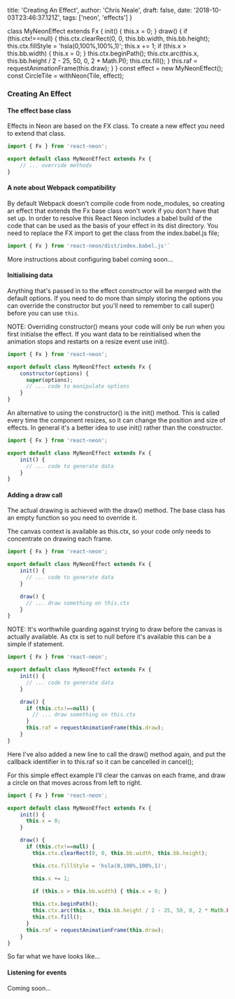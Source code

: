  title: 'Creating An Effect',
  author: 'Chris Neale',
  draft: false,
  date: '2018-10-03T23:46:37.121Z',
  tags: ['neon', 'effects']
}

class MyNeonEffect extends Fx {
    init() {
      this.x = 0;
    }
    draw() {
      if (this.ctx!==null) {
        this.ctx.clearRect(0, 0, this.bb.width, this.bb.height);
        this.ctx.fillStyle = 'hsla(0,100%,100%,1)';
        this.x += 1;
        if (this.x > this.bb.width) { this.x = 0; }
        this.ctx.beginPath();
        this.ctx.arc(this.x, this.bb.height / 2 - 25, 50, 0, 2 * Math.PI);
        this.ctx.fill();
      }
      this.raf = requestAnimationFrame(this.draw);
    }
}
const effect = new MyNeonEffect();
const CircleTile = withNeon(Tile, effect);


### Creating An Effect

#### The effect base class

Effects in Neon are based on the FX class. To create a new effect you need to extend that class.

```javascript
import { Fx } from 'react-neon';

export default class MyNeonEffect extends Fx {
    // ... override methods
}
```

#### A note about Webpack compatibility

By default Webpack doesn't compile code from node_modules, so creating an effect that extends the Fx base class won't work if you don't have that set up. In order to resolve this React Neon includes a babel build of the code that can be used as the basis of your effect in its dist directory. You need to replace the FX import to get the class from the index.babel.js file;

```javascript
import { Fx } from 'react-neon/dist/index.babel.js'`
```

More instructions about configuring babel coming soon...

#### Initialising data

Anything that's passed in to the effect constructor will be merged with the default options. If you need to do more than simply storing the options you can override the constructor but you'll need to remember to call super() before you can use `this`.

NOTE: Overriding constructor() means your code will only be run when you first initialse the effect. If you want data to be reinitialised when the animation stops and restarts on a resize event use init().

```javascript
import { Fx } from 'react-neon';

export default class MyNeonEffect extends Fx {
    constructor(options) {
      super(options);
      // ... code to manipulate options
    }
}
```

An alternative to using the constructor() is the init() method. This is called every time the component resizes, so it can change the position and size of effects. In general it's a better idea to use init() rather than the constructor.

```javascript
import { Fx } from 'react-neon';

export default class MyNeonEffect extends Fx {
    init() {
      // ... code to generate data
    }
}
```

#### Adding a draw call

The actual drawing is achieved with the draw() method. The base class has an empty function so you need to override it.

The canvas context is available as this.ctx, so your code only needs to concentrate on drawing each frame.

```javascript
import { Fx } from 'react-neon';

export default class MyNeonEffect extends Fx {
    init() {
      // ... code to generate data
    }

    draw() {
      // ... draw something on this.ctx
    }
}
```

NOTE: It's worthwhile guarding against trying to draw before the canvas is actually available. As ctx is set to null before it's available this can be a simple if statement.

```javascript
import { Fx } from 'react-neon';

export default class MyNeonEffect extends Fx {
    init() {
      // ... code to generate data
    }

    draw() {
      if (this.ctx!==null) {
        // ... draw something on this.ctx
      }
      this.raf = requestAnimationFrame(this.draw);
    }
}
```

Here I've also added a new line to call the draw() method again, and put the callback identifier in to this.raf so it can be cancelled in cancel();

For this simple effect example I'll clear the canvas on each frame, and draw a circle on that moves across from left to right.

```javascript
import { Fx } from 'react-neon';

export default class MyNeonEffect extends Fx {
    init() {
      this.x = 0;
    }

    draw() {
      if (this.ctx!==null) {
        this.ctx.clearRect(0, 0, this.bb.width, this.bb.height);

        this.ctx.fillStyle = 'hsla(0,100%,100%,1)';

        this.x += 1;
        
        if (this.x > this.bb.width) { this.x = 0; }

        this.ctx.beginPath();
        this.ctx.arc(this.x, this.bb.height / 2 - 25, 50, 0, 2 * Math.PI);
        this.ctx.fill();
      }
      this.raf = requestAnimationFrame(this.draw);
    }
}
```

So far what we have looks like...

<CircleTile />

#### Listening for events

Coming soon...
